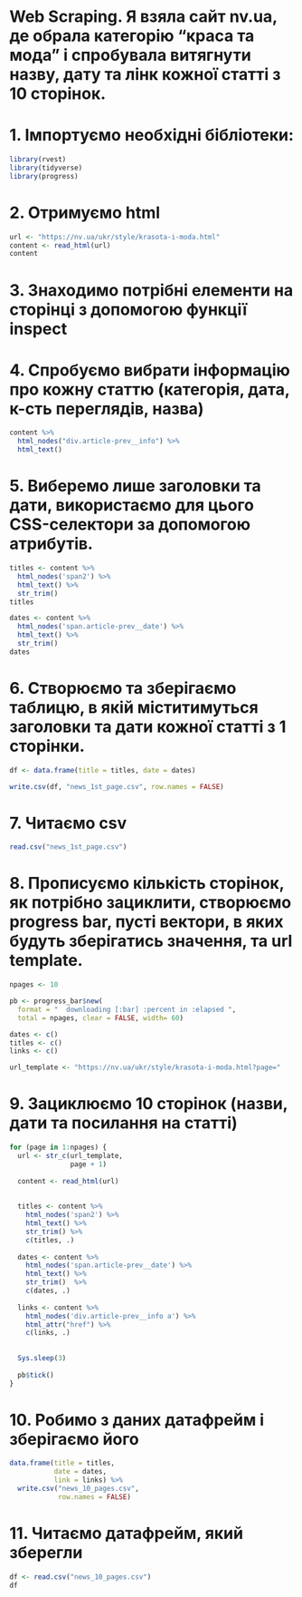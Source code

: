 
# Web Scraping. Я взяла сайт nv.ua, де обрала категорію "краса та мода" і спробувала витягнути назву, дату та лінк кожної статті з 10 сторінок. 

# 1. Імпортуємо необхідні бібліотеки:
```r
library(rvest)
library(tidyverse)
library(progress)
```

# 2. Отримуємо html
```r
url <- "https://nv.ua/ukr/style/krasota-i-moda.html"
content <- read_html(url)
content
```

# 3. Знаходимо потрібні елементи на сторінці з допомогою функції inspect
# 4. Спробуємо вибрати інформацію про кожну статтю (категорія, дата, к-сть переглядів, назва)
```r
content %>%
  html_nodes("div.article-prev__info") %>%
  html_text()
```

# 5. Виберемо лише заголовки та дати, використаємо для цього CSS-селектори за допомогою атрибутів.
```r
titles <- content %>%
  html_nodes('span2') %>%
  html_text() %>%
  str_trim()
titles

dates <- content %>%
  html_nodes('span.article-prev__date') %>%
  html_text() %>%
  str_trim()
dates

```

# 6. Створюємо та зберігаємо таблицю, в якій міститимуться заголовки та дати кожної статті з 1 сторінки.
```r
df <- data.frame(title = titles, date = dates)

write.csv(df, "news_1st_page.csv", row.names = FALSE)
```

# 7. Читаємо csv
```r
read.csv("news_1st_page.csv")
```

# 8. Прописуємо кількість сторінок, як потрібно зациклити, створюємо progress bar, пусті вектори, в яких будуть зберігатись значення, та url template.
```r
npages <- 10

pb <- progress_bar$new(
  format = "  downloading [:bar] :percent in :elapsed ",
  total = npages, clear = FALSE, width= 60)

dates <- c()
titles <- c()
links <- c()

url_template <- "https://nv.ua/ukr/style/krasota-i-moda.html?page="
```

# 9. Зациклюємо 10 сторінок (назви, дати та посилання на статті)
```r
for (page in 1:npages) {
  url <- str_c(url_template,
               page + 1)
  
  content <- read_html(url)
  
  
  titles <- content %>%
    html_nodes('span2') %>%
    html_text() %>%
    str_trim() %>%
    c(titles, .)
  
  dates <- content %>%
    html_nodes('span.article-prev__date') %>%
    html_text() %>%
    str_trim()  %>%
    c(dates, .)
  
  links <- content %>%
    html_nodes('div.article-prev__info a') %>%
    html_attr("href") %>%
    c(links, .)
  
  
  Sys.sleep(3) 
  
  pb$tick()
}
```

# 10. Робимо з даних датафрейм і зберігаємо його
```r

data.frame(title = titles,
           date = dates,
           link = links) %>%
  write.csv("news_10_pages.csv",
            row.names = FALSE) 
```

# 11. Читаємо датафрейм, який зберегли
```r
df <- read.csv("news_10_pages.csv")
df
```

